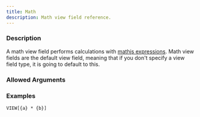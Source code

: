 ```yaml
---
title: Math
description: Math view field reference.
---
```



<ViewFieldInfo type={ViewFieldType.MATH}></ViewFieldInfo>

### Description

A math view field performs calculations with [mathjs expressions](https://mathjs.org/docs/expressions/syntax.html).
Math view fields are the default view field, meaning that if you don't specify a view field type, it is going to default to this.

### Allowed Arguments

<ViewFieldAllowedArguments type={ViewFieldType.MATH}></ViewFieldAllowedArguments>

### Examples

```meta-bind
VIEW[{a} * {b}]
```
